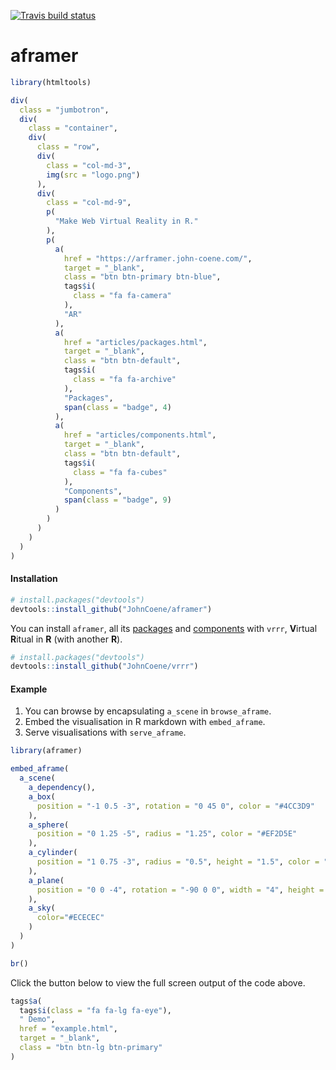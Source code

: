 [![Travis build status](https://travis-ci.org/JohnCoene/aframer.svg?branch=master)](https://travis-ci.org/JohnCoene/aframer)

# aframer

```r
library(htmltools)
```

```r
div(
  class = "jumbotron",
  div(
    class = "container",
    div(
      class = "row",
      div(
        class = "col-md-3",
        img(src = "logo.png")
      ),
      div(
        class = "col-md-9",
        p(
          "Make Web Virtual Reality in R."
        ),
        p(
          a(
            href = "https://arframer.john-coene.com/",
            target = "_blank",
            class = "btn btn-primary btn-blue",
            tags$i(
              class = "fa fa-camera"
            ),
            "AR"
          ),
          a(
            href = "articles/packages.html",
            target = "_blank",
            class = "btn btn-default",
            tags$i(
              class = "fa fa-archive"
            ),
            "Packages",
            span(class = "badge", 4)
          ),
          a(
            href = "articles/components.html",
            target = "_blank",
            class = "btn btn-default",
            tags$i(
              class = "fa fa-cubes"
            ),
            "Components",
            span(class = "badge", 9)
          )
        )
      )
    )
  )
)
```

#### Installation

```r
# install.packages("devtools")
devtools::install_github("JohnCoene/aframer")
```

You can install `aframer`, all its [packages](articles/packages.html) and [components](articles/components.html) with `vrrr`, **V**irtual **R**itual in **R** (with another **R**).

```r
# install.packages("devtools")
devtools::install_github("JohnCoene/vrrr")
```

#### Example

1. You can browse by encapsulating `a_scene` in `browse_aframe`.
2. Embed the visualisation in R markdown with `embed_aframe`.
3. Serve visualisations with `serve_aframe`.

```r
library(aframer)

embed_aframe(
  a_scene(
    a_dependency(),
    a_box(
      position = "-1 0.5 -3", rotation = "0 45 0", color = "#4CC3D9"
    ),
    a_sphere(
      position = "0 1.25 -5", radius = "1.25", color = "#EF2D5E"
    ),
    a_cylinder(
      position = "1 0.75 -3", radius = "0.5", height = "1.5", color = "#FFC65D"
    ),
    a_plane(
      position = "0 0 -4", rotation = "-90 0 0", width = "4", height = "4", color = "#7BC8A4"
    ),
    a_sky(
      color="#ECECEC"
    )
  )
)
```

```r
br()
```

Click the button below to view the full screen output of the code above.

```r
tags$a(
  tags$i(class = "fa fa-lg fa-eye"),
  " Demo",
  href = "example.html",
  target = "_blank",
  class = "btn btn-lg btn-primary"
)
```
